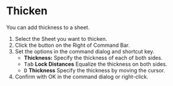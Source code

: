 
# Thicken

<Reference shortcut="" command="Thicken" button="Right of Command Bar" />

You can add thickness to a sheet.

1. Select the Sheet you want to thicken.
2. Click the button <ButtonIcon type="button-thicken" /> on the Right of Command Bar.
3. Set the options in the command dialog and shortcut key.
    - **Thickness:** Specify the thickness of each of both sides.
    - <kbd>Tab</kbd> **Lock Distances** Equalize the thickness on both sides.
    - <kbd>D</kbd> **Thickness** Specify the thickness by moving the cursor.
4. Confirm with OK in the command dialog or right-click.


